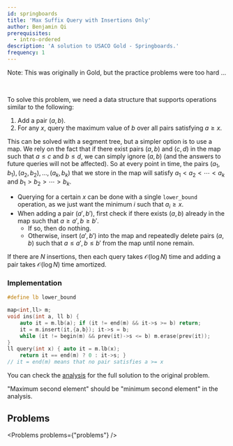 ```yaml
---
id: springboards
title: 'Max Suffix Query with Insertions Only'
author: Benjamin Qi
prerequisites:
  - intro-ordered
description: 'A solution to USACO Gold - Springboards.'
frequency: 1
---
```






Note: This was originally in Gold, but the practice problems were too hard ...

<FocusProblem problem={problems.sample[0]} />

<br />

To solve this problem, we need a data structure that supports operations similar to the following:

1. Add a pair $(a,b)$.
2. For any $x$, query the maximum value of $b$ over all pairs satisfying $a\ge x$.

This can be solved with a segment tree, but a simpler option is to use a map. We rely on the fact that if there exist pairs $(a,b)$ and $(c,d)$ in the map such that $a\le c$ and $b\le d$, we can simply ignore $(a,b)$ (and the answers to future queries will not be affected). So at every point in time, the pairs $(a_1,b_1),(a_2,b_2),\ldots,(a_k,b_k)$ that we store in the map will satisfy $a_1 < a_2 < \cdots < a_k$ and $b_1 > b_2 > \cdots > b_k$.

- Querying for a certain $x$ can be done with a single `lower_bound` operation, as we just want the minimum $i$ such that $a_i\ge x$.
- When adding a pair $(a',b')$, first check if there exists $(a,b)$ already in the map such that $a\ge a', b\ge b'$.
  - If so, then do nothing.
  - Otherwise, insert $(a',b')$ into the map and repeatedly delete pairs $(a,b)$ such that $a\le a', b\le b'$ from the map until none remain.

If there are $N$ insertions, then each query takes $\mathcal{O}(\log N)$ time and adding a pair takes $\mathcal{O}(\log N)$ time amortized.

### Implementation

<LanguageSection>

<CPPSection>

```cpp
#define lb lower_bound

map<int,ll> m;
void ins(int a, ll b) {
	auto it = m.lb(a); if (it != end(m) && it->s >= b) return;
	it = m.insert(it,{a,b}); it->s = b;
	while (it != begin(m) && prev(it)->s <= b) m.erase(prev(it));
}
ll query(int x) { auto it = m.lb(x);
	return it == end(m) ? 0 : it->s; }
// it = end(m) means that no pair satisfies a >= x
```

</CPPSection>

</LanguageSection>

You can check the [analysis](http://www.usaco.org/current/data/sol_boards_gold_jan20.html) for the full solution to the original problem.

<Warning>

"Maximum second element" should be "minimum second element" in the analysis.

</Warning>

## Problems

<Problems problems={"problems"} />
